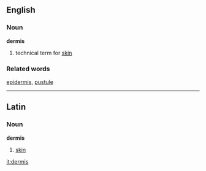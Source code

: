 ==English==
===Noun===
'''dermis'''

# technical term for [[skin]]

===Related words===
[[epidermis]], [[pustule]]

----
==Latin==
===Noun===
'''dermis'''

# [[skin]]

[[it:dermis]]